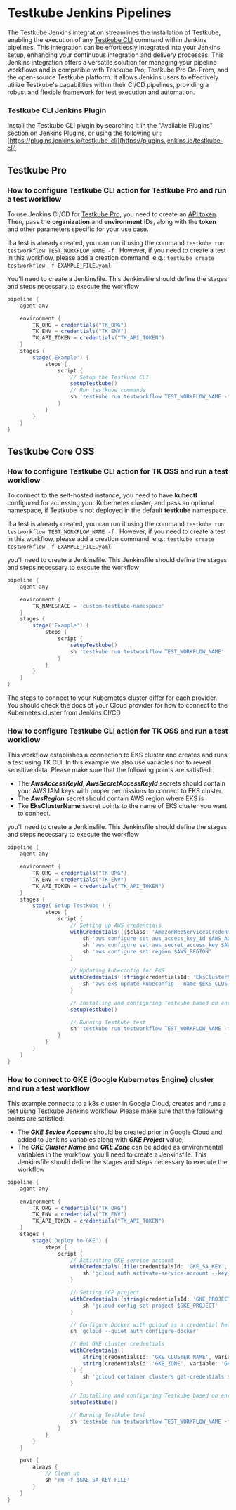 # Testkube Jenkins Pipelines

The Testkube Jenkins integration streamlines the installation of Testkube, enabling the execution of any [Testkube CLI](https://docs.testkube.io/cli/testkube) command within Jenkins pipelines. This integration can be effortlessly integrated into your Jenkins setup, enhancing your continuous integration and delivery processes.
This Jenkins integration offers a versatile solution for managing your pipeline workflows and is compatible with Testkube Pro, Testkube Pro On-Prem, and the open-source Testkube platform. It allows Jenkins users to effectively utilize Testkube's capabilities within their CI/CD pipelines, providing a robust and flexible framework for test execution and automation.

### Testkube CLI Jenkins Plugin

Install the Testkube CLI plugin by searching it in the "Available Plugins" section on Jenkins Plugins, or using the following url:
[https://plugins.jenkins.io/testkube-cli](https://plugins.jenkins.io/testkube-cli)

## Testkube Pro

### How to configure Testkube CLI action for Testkube Pro and run a test workflow

To use Jenkins CI/CD for [Testkube Pro](https://app.testkube.io/), you need to create an [API token](https://docs.testkube.io/testkube-pro/articles/organization-management/#api-tokens).
Then, pass the **organization** and **environment** IDs, along with the **token** and other parameters specific for your use case.

If a test is already created, you can run it using the command `testkube run testworkflow TEST_WORKFLOW_NAME -f` . However, if you need to create a test in this workflow, please add a creation command, e.g.: `testkube create testworkflow -f EXAMPLE_FILE.yaml`.

You'll need to create a Jenkinsfile. This Jenkinsfile should define the stages and steps necessary to execute the workflow

```groovy
pipeline {
    agent any

    environment {
        TK_ORG = credentials("TK_ORG")
        TK_ENV = credentials("TK_ENV")
        TK_API_TOKEN = credentials("TK_API_TOKEN")
    }
    stages {
        stage('Example') {
            steps {
                script {
                    // Setup the Testkube CLI
                    setupTestkube()
                    // Run testkube commands
                    sh 'testkube run testworkflow TEST_WORKFLOW_NAME -f'
                }
            }
        }
    }
}
```

## Testkube Core OSS

### How to configure Testkube CLI action for TK OSS and run a test workflow

To connect to the self-hosted instance, you need to have **kubectl** configured for accessing your Kubernetes cluster, and pass an optional namespace, if Testkube is not deployed in the default **testkube** namespace. 

If a test is already created, you can run it using the command `testkube run testworkflow TEST_WORKFLOW_NAME -f` . However, if you need to create a test in this workflow, please add a creation command, e.g.: `testkube create testworkflow -f EXAMPLE_FILE.yaml`.

you'll need to create a Jenkinsfile. This Jenkinsfile should define the stages and steps necessary to execute the workflow

```groovy
pipeline {
    agent any

    environment {
        TK_NAMESPACE = 'custom-testkube-namespace'
    }
    stages {
        stage('Example') {
            steps {
                script {
                    setupTestkube()
                    sh 'testkube run testworkflow TEST_WORKFLOW_NAME'
                }
            }
        }
    }
}
```

The steps to connect to your Kubernetes cluster differ for each provider. You should check the docs of your Cloud provider for how to connect to the Kubernetes cluster from Jenkins CI/CD

### How to configure Testkube CLI action for TK OSS and run a test workflow

This workflow establishes a connection to EKS cluster and creates and runs a test using TK CLI. In this example we also use variables not
 to reveal sensitive data. Please make sure that the following points are satisfied:
- The **_AwsAccessKeyId_**, **_AwsSecretAccessKeyId_** secrets should contain your AWS IAM keys with proper permissions to connect to EKS cluster.
- The **_AwsRegion_** secret should contain AWS region where EKS is
- Tke **EksClusterName** secret points to the name of EKS cluster you want to connect.

you'll need to create a Jenkinsfile. This Jenkinsfile should define the stages and steps necessary to execute the workflow

```groovy
pipeline {
    agent any

    environment {
        TK_ORG = credentials("TK_ORG")
        TK_ENV = credentials("TK_ENV")
        TK_API_TOKEN = credentials("TK_API_TOKEN")
    }
    stages {
        stage('Setup Testkube') {
            steps {
                script {
                    // Setting up AWS credentials
                    withCredentials([[$class: 'AmazonWebServicesCredentialsBinding', credentialsId: 'AwsAccessKeyId']]) {
                        sh 'aws configure set aws_access_key_id $AWS_ACCESS_KEY_ID'
                        sh 'aws configure set aws_secret_access_key $AWS_SECRET_ACCESS_KEY'
                        sh 'aws configure set region $AWS_REGION'
                    }

                    // Updating kubeconfig for EKS
                    withCredentials([string(credentialsId: 'EksClusterName', variable: 'EKS_CLUSTER_NAME')]) {
                        sh 'aws eks update-kubeconfig --name $EKS_CLUSTER_NAME --region $AWS_REGION'
                    }

                    // Installing and configuring Testkube based on env vars
                    setupTestkube()

                    // Running Testkube test
                    sh 'testkube run testworkflow TEST_WORKFLOW_NAME -f'
                }
            }
        }
    }
}
```

### How to connect to GKE (Google Kubernetes Engine) cluster and run a test workflow

This example connects to a k8s cluster in Google Cloud, creates and runs a test using Testkube Jenkins workflow. Please make sure that the following points are satisfied:
- The **_GKE Sevice Account_** should be created prior in Google Cloud and added to Jenkins variables along with **_GKE Project_** value;
- The **_GKE Cluster Name_** and **_GKE Zone_** can be added as environmental variables in the workflow.
you'll need to create a Jenkinsfile. This Jenkinsfile should define the stages and steps necessary to execute the workflow

```groovy
pipeline {
    agent any

    environment {
        TK_ORG = credentials("TK_ORG")
        TK_ENV = credentials("TK_ENV")
        TK_API_TOKEN = credentials("TK_API_TOKEN")
    }
    stages {
        stage('Deploy to GKE') {
            steps {
                script {
                    // Activating GKE service account
                    withCredentials([file(credentialsId: 'GKE_SA_KEY', variable: 'GKE_SA_KEY_FILE')]) {
                        sh 'gcloud auth activate-service-account --key-file=$GKE_SA_KEY_FILE'
                    }

                    // Setting GCP project
                    withCredentials([string(credentialsId: 'GKE_PROJECT', variable: 'GKE_PROJECT')]) {
                        sh 'gcloud config set project $GKE_PROJECT'
                    }

                    // Configure Docker with gcloud as a credential helper
                    sh 'gcloud --quiet auth configure-docker'

                    // Get GKE cluster credentials
                    withCredentials([
                        string(credentialsId: 'GKE_CLUSTER_NAME', variable: 'GKE_CLUSTER_NAME'),
                        string(credentialsId: 'GKE_ZONE', variable: 'GKE_ZONE')
                    ]) {
                        sh 'gcloud container clusters get-credentials $GKE_CLUSTER_NAME --zone $GKE_ZONE'
                    }

                    // Installing and configuring Testkube based on env vars
                    setupTestkube()

                    // Running Testkube test
                    sh 'testkube run testworkflow TEST_WORKFLOW_NAME -f'
                }
            }
        }
    }

    post {
        always {
            // Clean up
            sh 'rm -f $GKE_SA_KEY_FILE'
        }
    }
}
```
